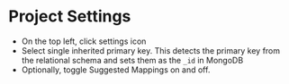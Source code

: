 
# Project Settings


- On the top left, click settings icon
- Select single inherited primary key. This detects the primary key from the relational schema and sets them as the `_id` in MongoDB
- Optionally, toggle Suggested Mappings on and off. 


<Screenshot url="https://www.mongodb.com/products/tools/relational-migrator" src="img/90-image-001.png" alt="Screenshot of the connect modal" />

